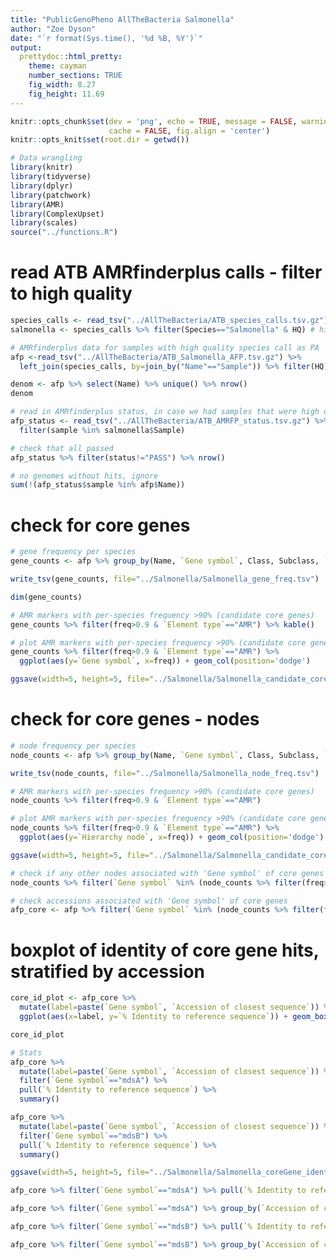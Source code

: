 ```yaml
---
title: "PublicGenoPheno AllTheBacteria Salmonella"
author: "Zoe Dyson"
date: "`r format(Sys.time(), '%d %B, %Y')`"
output:
  prettydoc::html_pretty:
    theme: cayman
    number_sections: TRUE
    fig_width: 8.27
    fig_height: 11.69
---
```


```r
knitr::opts_chunk$set(dev = 'png', echo = TRUE, message = FALSE, warning = FALSE,
                      cache = FALSE, fig.align = 'center')
knitr::opts_knit$set(root.dir = getwd())

# Data wrangling
library(knitr)
library(tidyverse)
library(dplyr)
library(patchwork)
library(AMR)
library(ComplexUpset)
library(scales)
source("../functions.R")
```


# read ATB AMRfinderplus calls - filter to high quality
```r

species_calls <- read_tsv("../AllTheBacteria/ATB_species_calls.tsv.gz")
salmonella <- species_calls %>% filter(Species=="Salmonella" & HQ) # high quality species calls only

# AMRfinderplus data for samples with high quality species call as PA
afp <-read_tsv("../AllTheBacteria/ATB_Salmonella_AFP.tsv.gz") %>% 
  left_join(species_calls, by=join_by("Name"=="Sample")) %>% filter(HQ) 

denom <- afp %>% select(Name) %>% unique() %>% nrow()
denom

# read in AMRfinderplus status, in case we had samples that were high quality species matches but returned no AMRFP hits
afp_status <- read_tsv("../AllTheBacteria/ATB_AMRFP_status.tsv.gz") %>% 
  filter(sample %in% salmonella$Sample)

# check that all passed
afp_status %>% filter(status!="PASS") %>% nrow()

# no genomes without hits, ignore
sum(!(afp_status$sample %in% afp$Name))

```

# check for core genes
``` r

# gene frequency per species
gene_counts <- afp %>% group_by(Name, `Gene symbol`, Class, Subclass, `Element type`) %>% count() %>% distinct() %>% ungroup() %>% group_by(`Gene symbol`, Class, Subclass, `Element type`) %>% count() %>% arrange(-n) %>% mutate(freq=n/denom)

write_tsv(gene_counts, file="../Salmonella/Salmonella_gene_freq.tsv")

dim(gene_counts)

# AMR markers with per-species frequency >90% (candidate core genes)
gene_counts %>% filter(freq>0.9 & `Element type`=="AMR") %>% kable()

# plot AMR markers with per-species frequency >90% (candidate core genes)
gene_counts %>% filter(freq>0.9 & `Element type`=="AMR") %>%
  ggplot(aes(y=`Gene symbol`, x=freq)) + geom_col(position='dodge')

ggsave(width=5, height=5, file="../Salmonella/Salmonella_candidate_coreGenes.pdf")
```

# check for core genes - nodes
``` r

# node frequency per species
node_counts <- afp %>% group_by(Name, `Gene symbol`, Class, Subclass, `Element type`, `Hierarchy node`) %>% count() %>% distinct() %>% ungroup() %>% group_by(`Gene symbol`, Class, Subclass, `Element type`, `Hierarchy node`) %>% count() %>% arrange(-n) %>% mutate(freq=n/denom)

write_tsv(node_counts, file="../Salmonella/Salmonella_node_freq.tsv")

# AMR markers with per-species frequency >90% (candidate core genes)
node_counts %>% filter(freq>0.9 & `Element type`=="AMR")

# plot AMR markers with per-species frequency >90% (candidate core genes)
node_counts %>% filter(freq>0.9 & `Element type`=="AMR") %>%
  ggplot(aes(y=`Hierarchy node`, x=freq)) + geom_col(position='dodge')

ggsave(width=5, height=5, file="../Salmonella/Salmonella_candidate_coreGenes_node.pdf")

# check if any other nodes associated with 'Gene symbol' of core genes
node_counts %>% filter(`Gene symbol` %in% (node_counts %>% filter(freq>0.5 & `Element type`=="AMR") %>% pull(`Gene symbol`)))

# check accessions associated with 'Gene symbol' of core genes
afp_core <- afp %>% filter(`Gene symbol` %in% (node_counts %>% filter(freq>0.5 & `Element type`=="AMR") %>% pull(`Gene symbol`))) 

```

# boxplot of identity of core gene hits, stratified by accession
``` r
core_id_plot <- afp_core %>% 
  mutate(label=paste(`Gene symbol`, `Accession of closest sequence`)) %>% 
  ggplot(aes(x=label, y=`% Identity to reference sequence`)) + geom_boxplot() + coord_flip()

core_id_plot

# Stats
afp_core %>% 
  mutate(label=paste(`Gene symbol`, `Accession of closest sequence`)) %>%
  filter(`Gene symbol`=="mdsA") %>%
  pull(`% Identity to reference sequence`) %>%
  summary()

afp_core %>% 
  mutate(label=paste(`Gene symbol`, `Accession of closest sequence`)) %>%
  filter(`Gene symbol`=="mdsB") %>%
  pull(`% Identity to reference sequence`) %>%
  summary()

ggsave(width=5, height=5, file="../Salmonella/Salmonella_coreGene_identity.pdf")

afp_core %>% filter(`Gene symbol`=="mdsA") %>% pull(`% Identity to reference sequence`) %>% median()

afp_core %>% filter(`Gene symbol`=="mdsA") %>% group_by(`Accession of closest sequence`, `Hierarchy node`) %>% count()

afp_core %>% filter(`Gene symbol`=="mdsB") %>% pull(`% Identity to reference sequence`) %>% median()

afp_core %>% filter(`Gene symbol`=="mdsB") %>% group_by(`Accession of closest sequence`, `Hierarchy node`) %>% count()

```

